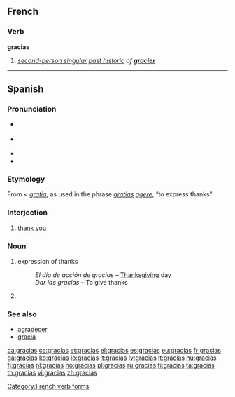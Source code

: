 {{also|Gracias}}
==French==

===Verb===
'''gracias'''

# ''[[second-person singular]] [[past historic]] of '''[[gracier]]'''''

[[Category:French verb forms]]

----

==Spanish==

===Pronunciation===
* {{IPA|/ˈɡrasjas/|lang=es}} {{a|Latin America}}
* {{IPA|/ˈɡraθjas̺/|lang=es}} {{a|Spain}}
* {{audio|Spanish gracias.ogg|audio}}
* {{audio|Gracias.ogg|audio}}

===Etymology===
From {{term|gracia|lang=es}} < ''[[gratia]]'', as used in the phrase ''[[gratia]]s [[agere]]'', “to express thanks”

===Interjection===
{{head|es|interjection}}

# [[thank you]]

===Noun===
{{head|es|noun|g=f|g2=p|cat2=noun forms}}

# expression of thanks
#: ''El día de acción de gracias'' &ndash; [[Thanksgiving]] day
#: ''Dar las gracias'' &ndash; To give thanks
# {{plural of|gracia|lang=es|nocat=1}}

===See also===
* [[agradecer]]
* [[gracia]]

[[ca:gracias]]
[[cs:gracias]]
[[et:gracias]]
[[el:gracias]]
[[es:gracias]]
[[eu:gracias]]
[[fr:gracias]]
[[ga:gracias]]
[[ko:gracias]]
[[io:gracias]]
[[it:gracias]]
[[lv:gracias]]
[[lt:gracias]]
[[hu:gracias]]
[[fj:gracias]]
[[nl:gracias]]
[[no:gracias]]
[[pl:gracias]]
[[ru:gracias]]
[[fi:gracias]]
[[ta:gracias]]
[[th:gracias]]
[[vi:gracias]]
[[zh:gracias]]
